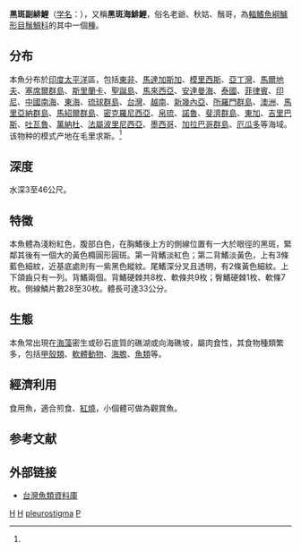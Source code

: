 {{Speciesbox 
| taxon = Parupeneus pleurostigma
| image = Mullidae - Parupeneus pleurostigma.JPG
| status = NE
| status_system = IUCN3.1
| authority =  [[Bennett|Bennett]], 1831<ref name='id7586'>{{cite web| url =http://www.bioinfo.cn/db05/BjdwSpecies.php?action=view&id=7586| title =黑斑副绯鲤| work =中国动物物种编目数据库| publisher =中国科学院微生物研究所| author =中国科学院动物研究所| accessdate =2009-04-16| deadurl =yes| archiveurl =https://web.archive.org/web/20160305034105/http://www.bioinfo.cn/db05/BjdwSpecies.php?action=view&id=7586| archivedate =2016-03-05}}</ref>
| synonyms = *''Upeneus pleurostigma''<br /><small>Bennett, 1831</small>
*''Pseudupeneus brandesii''<br /><small>Bleeker, 1851</small>
*''Upeneus brandesii''<br /><small>Bleeker, 1851</small>
*''Parupeneus brandesii''<br /><small>Bennett, 1831</small>
*''Pseudupeneus pleurostigma''<br /><small>Bennett, 1831</small>
}}
'''黑斑副緋鯉'''（[[学名|学名]]：{{lang|la|''Parupeneus pleurostigma''}}），又稱'''黑斑海鯡鯉'''，俗名老爺、秋姑、鬚哥，為[[輻鰭魚綱|輻鰭魚綱]][[鱸形目|鱸形目]][[鬚鯛科|鬚鯛科]]的其中一個[[種|種]]。

==分布==
本魚分布於[[印度|印度]][[太平洋|太平洋]]區，包括[[東非|東非]]、[[馬達加斯加|馬達加斯加]]、[[模里西斯|模里西斯]]、[[亞丁灣|亞丁灣]]、[[馬爾地夫|馬爾地夫]]、[[塞席爾群島|塞席爾群島]]、[[斯里蘭卡|斯里蘭卡]]、[[聖誕島|聖誕島]]、[[馬來西亞|馬來西亞]]、[[安達曼海|安達曼海]]、[[泰國|泰國]]、[[菲律賓|菲律賓]]、[[印尼|印尼]]、[[中國|中國]][[南海|南海]]、[[東海|東海]]、[[琉球群島|琉球群島]]、[[台灣|台灣]]、[[越南|越南]]、[[新幾內亞|新幾內亞]]、[[所羅門群島|所羅門群島]]、[[澳洲|澳洲]]、[[馬里亞納群島|馬里亞納群島]]、[[馬紹爾群島|馬紹爾群島]]、[[密克羅尼西亞|密克羅尼西亞]]、[[帛琉|帛琉]]、[[諾魯|諾魯]]、[[斐濟群島|斐濟群島]]、[[東加|東加]]、[[吉里巴斯|吉里巴斯]]、[[吐瓦魯|吐瓦魯]]、[[萬納杜|萬納杜]]、[[法屬波里尼西亞|法屬波里尼西亞]]、[[墨西哥|墨西哥]]、[[加拉巴哥群島|加拉巴哥群島]]、[[厄瓜多|厄瓜多]]等海域。该物种的模式产地在毛里求斯。<ref name='id7586'/>

==深度==
水深3至46公尺。

==特徵==
本魚體為淺粉紅色，腹部白色，在胸鰭後上方的側線位置有一大於眼徑的黑斑，緊鄰其後有一個大的黃色橢圓形圓斑。第一背鰭淡紅色；第二背鰭淡黃色，上有3條藍色細紋，近基底處則有一紫黑色縱紋。尾鰭深分叉且透明，有2條黃色細紋。上下頜齒只有一列。背鰭兩個。背鰭硬棘共8枚、軟條共9枚；臀鰭硬棘1枚、軟條7枚。側線鱗片數28至30枚。體長可達33公分。

==生態==
本魚常出現在[[海藻|海藻]]密生或砂石底質的礁湖或向海礁坡，屬肉食性，其食物種類繁多，包括[[甲殼類|甲殼類]]、[[軟體動物|軟體動物]]、[[海膽|海膽]]、[[魚類|魚類]]等。

==經濟利用==
食用魚，適合煎食、[[紅燒|紅燒]]，小個體可做為觀賞魚。

== 参考文献 ==
{{reflist}}

==外部链接==
*[http://fishdb.sinica.edu.tw/chi/species.php?id=361_013 台灣魚類資料庫]{{Wayback|url=http://fishdb.sinica.edu.tw/chi/species.php?id=361_013 |date=20160304192600 }}
{{Taxonbar|from=Q1955122}}

[[Category:食用魚|H]]
[[Category:觀賞魚|H]]
[[Category:副緋鯉屬|pleurostigma]]
[[Category:1831年描述的魚類|P]]